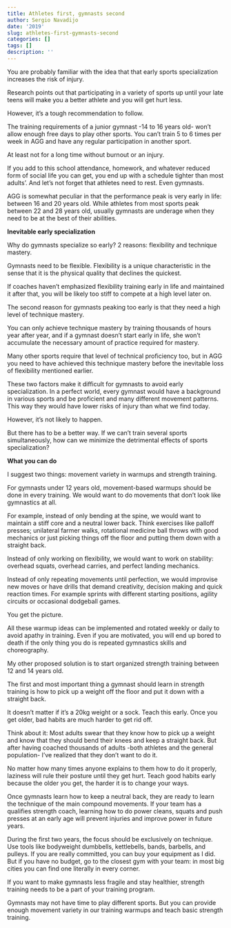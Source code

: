 ```yaml
---
title: Athletes first, gymnasts second
author: Sergio Navadijo
date: '2019'
slug: athletes-first-gymnasts-second
categories: []
tags: []
description: ''
---
```


You are probably familiar with the idea that that early sports specialization increases the risk of injury. 

Research points out that participating in a variety of sports up until your late teens will make you a better athlete and you will get hurt less.

However, it's a tough recommendation to follow.

The training requirements of a junior gymnast -14 to 16 years old- won't allow enough free days to play other sports. You can't train 5 to 6 times per week in AGG and have any regular participation in another sport.

At least not for a long time without burnout or an injury. 

If you add to this school attendance, homework, and whatever reduced form of social life you can get, you end up with a schedule tighter than most adults'. And let's not forget that athletes need to rest. Even gymnasts.

AGG is somewhat peculiar in that the performance peak is very early in life: between 16 and 20 years old. While athletes from most sports peak between 22 and 28 years old, usually gymnasts are underage when they need to be at the best of their abilities. 
 

__Inevitable early specialization__

Why do gymnasts specialize so early? 2 reasons: flexibility and technique mastery.

Gymnasts need to be flexible. Flexibility is a unique characteristic in the sense that it is the physical quality that declines the quickest. 

If coaches haven't emphasized flexibility training early in life and maintained it after that, you will be likely too stiff to compete at a high level later on.

The second reason for gymnasts peaking too early is that they need a high level of technique mastery.

You can only achieve technique mastery by training thousands of hours year after year, and if a gymnast doesn't start early in life, she won't accumulate the necessary amount of practice required for mastery. 

Many other sports require that level of technical proficiency too, but in AGG you need to have achieved this technique mastery before the inevitable loss of flexibility mentioned earlier.

These two factors make it difficult for gymnasts to avoid early specialization. 
In a perfect world, every gymnast would have a background in various sports and be proficient and many different movement patterns. 
This way they would have lower risks of injury than what we find today. 

However, it's not likely to happen.

But there has to be a better way. If we can't train several sports simultaneously, how can we minimize the detrimental effects of sports specialization?

__What you can do__

I suggest two things: movement variety in warmups and strength training.

For gymnasts under 12 years old, movement-based warmups should be done in every training. We would want to do movements that don't look like gymnastics at all.

For example, instead of only bending at the spine, we would want to maintain a stiff core and a neutral lower back. Think exercises like palloff presses; unilateral farmer walks, rotational medicine ball throws with good mechanics or just picking things off the floor and putting them down with a straight back.

Instead of only working on flexibility, we would want to work on stability: overhead squats, overhead carries, and perfect landing mechanics.

Instead of only repeating movements until perfection, we would improvise new moves or have drills that demand creativity, decision making and quick reaction times. For example sprints with different starting positions, agility circuits or occasional dodgeball games.

 You get the picture.

All these warmup ideas can be implemented and rotated weekly or daily to avoid apathy in training. Even if you are motivated, you will end up bored to death if the only thing you do is repeated gymnastics skills and choreography.

My other proposed solution is to start organized strength training between 12 and 14 years old. 

The first and most important thing a gymnast should learn in strength training is how to pick up a weight off the floor and put it down with a straight back. 

It doesn't matter if it's a 20kg weight or a sock. Teach this early. 
Once you get older, bad habits are much harder to get rid off. 

Think about it: Most adults swear that they know how to pick up a weight and know that they should bend their knees and keep a straight back. But after having coached thousands of adults -both athletes and the general population- I've realized that they don't want to do it. 

No matter how many times anyone explains to them how to do it properly, laziness will rule their posture until they get hurt. Teach good habits early because the older you get, the harder it is to change your ways.

Once gymnasts learn how to keep a neutral back, they are ready to learn the technique of the main compound movements.
If your team has a qualifies strength coach, learning how to do power cleans, squats and push presses at an early age will prevent injuries and improve power in future years. 

During the first two years, the focus should be exclusively on technique. Use tools like bodyweight dumbbells, kettlebells, bands, barbells, and pulleys. 
If you are really committed, you can buy your equipment as I did. But if you have no budget, go to the closest gym with your team: in most big cities you can find one literally in every corner. 

If you want to make gymnasts less fragile and stay healthier, strength training needs to be a part of your training program.

Gymnasts may not have time to play different sports. But you can provide enough movement variety in our training warmups and teach basic strength training.